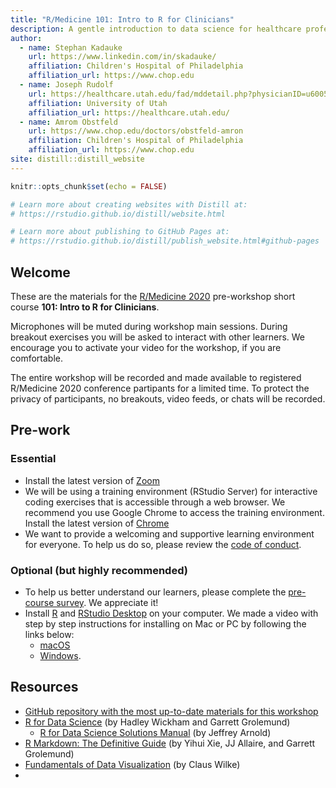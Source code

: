 ```yaml
---
title: "R/Medicine 101: Intro to R for Clinicians"
description: A gentle introduction to data science for healthcare professionals and clinical researchers.
author:
  - name: Stephan Kadauke
    url: https://www.linkedin.com/in/skadauke/
    affiliation: Children's Hospital of Philadelphia
    affiliation_url: https://www.chop.edu
  - name: Joseph Rudolf
    url: https://healthcare.utah.edu/fad/mddetail.php?physicianID=u6005682&name=joseph-w-rudolf
    affiliation: University of Utah
    affiliation_url: https://healthcare.utah.edu/
  - name: Amrom Obstfeld
    url: https://www.chop.edu/doctors/obstfeld-amron
    affiliation: Children's Hospital of Philadelphia
    affiliation_url: https://www.chop.edu
site: distill::distill_website
---
```


```r
knitr::opts_chunk$set(echo = FALSE)

# Learn more about creating websites with Distill at:
# https://rstudio.github.io/distill/website.html

# Learn more about publishing to GitHub Pages at:
# https://rstudio.github.io/distill/publish_website.html#github-pages

```

## Welcome

These are the materials for the [R/Medicine 2020](https://www.r-medicine.com) pre-workshop short course **101: Intro to R for Clinicians**. 

Microphones will be muted during workshop main sessions. During breakout exercises you will be asked to interact with other learners. We encourage you to activate your video for the workshop, if you are comfortable.

The entire workshop will be recorded and made available to registered R/Medicine 2020 conference partipants for a limited time. To protect the privacy of participants, no breakouts, video feeds, or chats will be recorded.

## Pre-work

### Essential

- Install the latest version of [Zoom](https://zoom.us/download)
- We will be using a training environment (RStudio Server) for interactive coding exercises that is accessible through a web browser. We recommend you use Google Chrome to access the training environment. Install the latest version of [Chrome](https://www.google.com/chrome/)
- We want to provide a welcoming and supportive learning environment for everyone. To help us do so, please review the [code of conduct](https://events.linuxfoundation.org/r-medicine/attend/code-of-conduct/). 

### Optional (but highly recommended)

- To help us better understand our learners, please complete the [pre-course survey](https://bit.ly/rmed2020-101-pre). We appreciate it!
- Install [R](https://cloud.r-project.org/) and [RStudio Desktop](https://rstudio.com/products/rstudio/download/) on your computer. We made a video with step by step instructions for installing on Mac or PC by following the links below:
  - [macOS](https://www.youtube.com/watch?v=GM88tYlEy_g)
  - [Windows](https://www.youtube.com/watch?v=JRKmZK5-6aE).

## Resources

- [GitHub repository with the most up-to-date materials for this workshop](https://github.com/skadauke/intro-to-r-for-clinicians-rmed2020)
- [R for Data Science](https://r4ds.had.co.nz/) (by Hadley Wickham and Garrett Grolemund)
  - [R for Data Science Solutions Manual](https://jrnold.github.io/r4ds-exercise-solutions/) (by Jeffrey Arnold)
- [R Markdown: The Definitive Guide](https://bookdown.org/yihui/rmarkdown/) (by Yihui Xie, JJ Allaire, and Garrett Grolemund)
- [Fundamentals of Data Visualization](https://clauswilke.com/dataviz/) (by Claus Wilke)
- 

